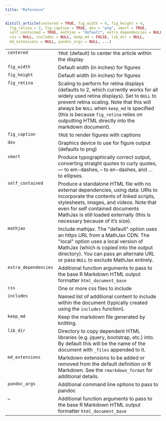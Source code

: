 ```yaml
---
title: "Reference"
---
```


<style type="text/css">
pre code {
  border-left: none;
}
</style>

```r
distill_article(centered = TRUE, fig_width = 6, fig_height = 4,
  fig_retina = 2, fig_caption = TRUE, dev = "png", smart = TRUE,
  self_contained = TRUE, mathjax = "default", extra_dependencies = NULL,
  css = NULL, includes = NULL, keep_md = FALSE, lib_dir = NULL,
  md_extensions = NULL, pandoc_args = NULL, ...)
```

<table summary="R argblock">
<tr valign="top"><td><code>centered</code></td>
<td>
`TRUE` (default) to center the article within the display
</td></tr>
<tr valign="top"><td><code>fig_width</code></td>
<td>
Default width (in inches) for figures
</td></tr>
<tr valign="top"><td><code>fig_height</code></td>
<td>
Default width (in inches) for figures
</td></tr>
<tr valign="top"><td><code>fig_retina</code></td>
<td>
Scaling to perform for retina displays (defaults to 2, which
currently works for all widely used retina displays). Set to <code>NULL</code> to
prevent retina scaling. Note that this will always be <code>NULL</code> when
<code>keep_md</code> is specified (this is because <code>fig_retina</code> relies on
outputting HTML directly into the markdown document).
</td></tr>
<tr valign="top"><td><code>fig_caption</code></td>
<td>
<code>TRUE</code> to render figures with captions
</td></tr>
<tr valign="top"><td><code>dev</code></td>
<td>
Graphics device to use for figure output (defaults to png)
</td></tr>
<tr valign="top"><td><code>smart</code></td>
<td>
Produce typographically correct output, converting straight
quotes to curly quotes, &mdash; to em-dashes, &ndash; to en-dashes, and ... to
ellipses.
</td></tr>
<tr valign="top"><td><code>self_contained</code></td>
<td>
Produce a standalone HTML file with no external
dependencies, using data: URIs to incorporate the contents of linked
scripts, stylesheets, images, and videos. Note that even for self contained
documents MathJax is still loaded externally (this is necessary because of
it's size).
</td></tr>
<tr valign="top"><td><code>mathjax</code></td>
<td>
Include mathjax. The &quot;default&quot; option uses an https URL from a
MathJax CDN. The &quot;local&quot; option uses a local version of MathJax (which is
copied into the output directory). You can pass an alternate URL or pass
<code>NULL</code> to exclude MathJax entirely.
</td></tr>
<tr valign="top"><td><code>extra_dependencies</code></td>
<td>
Additional function arguments to pass to the
base R Markdown HTML output formatter <code>html_document_base</code>
</td></tr>
<tr valign="top"><td><code>css</code></td>
<td>
One or more css files to include
</td></tr>
<tr valign="top"><td><code>includes</code></td>
<td>
Named list of additional content to include within the
document (typically created using the <code>includes</code> function).
</td></tr>
<tr valign="top"><td><code>keep_md</code></td>
<td>
Keep the markdown file generated by knitting.
</td></tr>
<tr valign="top"><td><code>lib_dir</code></td>
<td>
Directory to copy dependent HTML libraries (e.g. jquery,
bootstrap, etc.) into. By default this will be the name of the document with
<code>_files</code> appended to it.
</td></tr>
<tr valign="top"><td><code>md_extensions</code></td>
<td>
Markdown extensions to be added or removed from the
default definition or R Markdown. See the <code>rmarkdown_format</code> for
additional details.
</td></tr>
<tr valign="top"><td><code>pandoc_args</code></td>
<td>
Additional command line options to pass to pandoc
</td></tr>
<tr valign="top"><td><code>...</code></td>
<td>
Additional function arguments to pass to the
base R Markdown HTML output formatter <code>html_document_base</code>
</td></tr>
</table>

